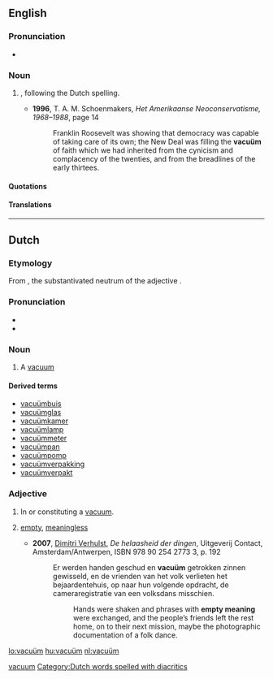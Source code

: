 {{also|vacuum}}
==English==

===Pronunciation===
* {{IPA|/ˈvæ.kjuˌʌm̩̩/}}

===Noun===
{{en-noun|vacuä}}

# {{rare|Netherlands|lang=en}} {{misspelling of|vacuum#English|vacuum|lang=English|nodot=1}}, following the Dutch spelling.
#* '''1996''', T. A. M. Schoenmakers, ''Het Amerikaanse Neoconservatisme, 1968–1988'', page 14
#*: Franklin Roosevelt was showing that democracy was capable of taking care of its own; the New Deal was filling the '''vacuüm''' of faith which we had inherited from the cynicism and complacency of the twenties, and from the breadlines of the early thirtees.

====Quotations====
{{seecites}}

====Translations====
{{trans-see|vacuum}}

[[Category:English words spelled with diacritics|vacuum]]

----

==Dutch==

===Etymology===
From {{etyl|la}} {{term|vacuum}}, the substantivated neutrum of the adjective {{term|vacuus||empty|lang=la}}.

===Pronunciation===
* {{IPA|/ˈva.ky.ym/|lang=nl}}
* {{hyphenation|va|cu|um}}

===Noun===
{{nl-noun2|n|stem=vacu|üms|pl2=a|ümpje}}

# A [[vacuum]]

====Derived terms====
* [[vacuümbuis]]
* [[vacuümglas]]
* [[vacuümkamer]]
* [[vacuümlamp]]
* [[vacuümmeter]]
* [[vacuümpan]]
* [[vacuümpomp]]
* [[vacuümverpakking]]
* [[vacuümverpakt]] 

===Adjective===
{{nl-adj2||-}}

# In or constituting a [[vacuum]].
# {{figuratively}} [[empty]], [[meaningless]]
#* '''2007''', [[w:Dimitri Verhulst|Dimitri Verhulst]], ''De helaasheid der dingen'', Uitgeverij Contact, Amsterdam/Antwerpen, ISBN 978 90 254 2773 3, p. 192
#*: Er werden handen geschud en '''vacuüm''' getrokken zinnen gewisseld, en de vrienden van het volk verlieten het bejaardentehuis, op naar hun volgende opdracht, de cameraregistratie van een volksdans misschien.
#*:: Hands were shaken and phrases with '''empty meaning''' were exchanged, and the people’s friends left the rest home, on to their next mission, maybe the photographic documentation of a folk dance.

[[Category:Dutch words spelled with diacritics]]

[[lo:vacuüm]]
[[hu:vacuüm]]
[[nl:vacuüm]]